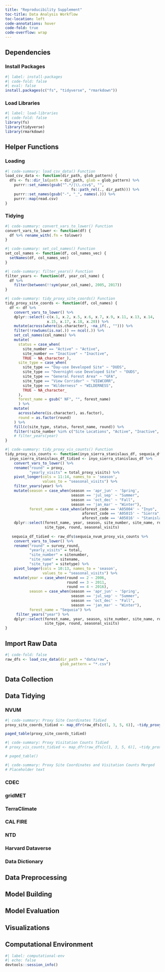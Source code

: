 ```yaml
---
title: "Reproducibility Supplement"
toc-title: Data Analysis Workflow
toc-location: left
code-annotations: hover
code-fold: true
code-overflow: wrap
---
```


## Dependencies

### Install Packages

```r
#| label: install-packages
#| code-fold: false
#| eval: false
install.packages(c("fs", "tidyverse", "rmarkdown"))
```

### Load Libraries

```r
#| label: load-libraries
#| code-fold: false
library(fs)
library(tidyverse)
library(rmarkdown)
```

## Helper Functions

### Loading

```r
#| code-summary: load_csv_data() Function 
load_csv_data <- function(dir_path, glob_pattern) {
  dfs <- fs::dir_ls(path = dir_path, glob = glob_pattern) %>%
    purrr::set_names(gsub("^.*/|\\.csv$", "", 
                              fs::path_rel(., dir_path))) %>%
    purrr::set_names(gsub("-", "_", names(.))) %>% 
    purrr::map(read.csv) 
}
```

### Tidying

```r
#| code-summary: convert_vars_to_lower() Function 
convert_vars_to_lower <- function(df) {
  df %>% rename_with(.fn = tolower)
}
```

```r
#| code-summary: set_col_names() Function 
set_col_names <- function(df, col_names_vec) {
  setNames(df, col_names_vec)
}
```

```r
#| code-summary: filter_years() Function 
filter_years <- function(df, year_col_name) {
  df %>% 
    filter(between(!!sym(year_col_name), 2005, 2017))
}
```

```r
#| code-summary: tidy_proxy_site_coords() Function 
tidy_proxy_site_coords <- function(df, col_names) {
  df <- df %>% 
    convert_vars_to_lower() %>% 
    dplyr::select(-c(x.1, x.2, x.5, x.6, x.7, x.9, x.11, x.13, x.14,
                   x.15, x.17, x.18, x.20)) %>% 
    mutate(across(where(is.character), ~na_if(., ""))) %>% 
    filter(!rowSums(is.na(.)) == ncol(.)) %>% 
    set_col_names(col_names) %>% 
    mutate(
      status = case_when(
        site_number == "Active" ~ "Active",
        site_number == "Inactive" ~ "Inactive",
        TRUE ~ NA_character_),
      site_type = case_when(
        site_type == "Day-use Developed Site" ~ "DUDS",
        site_type == "Overnight-use Developed Site" ~ "OUDS",
        site_type == "General Forest Area" ~ "GFA",
        site_type == "View Corridor" ~ "VIEWCORR",
        site_type == "Wilderness" ~ "WILDERNESS",
        TRUE ~ NA_character_
      ),
      forest_name = gsub(" NF", "", forest_name)
      ) %>% 
    mutate(
      across(where(is.character), as.factor), 
      round = as.factor(round)
    ) %>% 
    fill(c(site_type, status, forest_name, round)) %>% 
    filter(!site_number %in% c("Site Locations", "Active", "Inactive", NA)) 
    # filter_years(year)
}
```

```r
#| code-summary: tidy_proxy_vis_counts() Function 
tidy_proxy_vis_counts <- function(inyo_sierra_stanislaus_df, sequoia_df) {
  inyo_sierra_stanislaus_df_tidied <- inyo_sierra_stanislaus_df %>% 
    convert_vars_to_lower() %>% 
    rename("round" = proxy,
           "yearly_visits" = total_proxy_visits) %>% 
    pivot_longer(cols = 11:14, names_to = 'season',
                 values_to = "seasonal_visits") %>%
    filter_years(year) %>% 
    mutate(season = case_when(season == 'apr_jun' ~ 'Spring',
                              season == 'jul_sep' ~ "Summer",
                              season == 'oct_dec' ~ "Fall",
                              season == 'jan_mar' ~ "Winter"),
           forest_name = case_when(aforest_code == 'A05004' ~ "Inyo",
                                   aforest_code == 'A05015' ~ "Sierra",
                                   aforest_code == 'A05016' ~ "Stanislaus")) %>% 
    dplyr::select(forest_name, year, season, site_number, site_name, rd_code, 
                  site_type, round, seasonal_visits)
  
   sequoia_df_tidied <- raw_dfs$sequoia_nvum_proxy_vis_counts %>% 
    convert_vars_to_lower() %>% 
    rename("round" = survey_round,
           "yearly_visits" = total,
           "site_number" = sitenumber, 
           "site_name" = sitename, 
           "site_type" = sitetype) %>%
    pivot_longer(cols = 10:13, names_to = 'season',
                 values_to = "seasonal_visits") %>%
    mutate(year = case_when(round == 2 ~ 2006,
                            round == 3 ~ 2011,
                            round == 4 ~ 2016),
           season = case_when(season == 'apr_jun' ~ 'Spring',
                              season == 'jul_sep' ~ "Summer",
                              season == 'oct_dec' ~ "Fall",
                              season == 'jan_mar' ~ "Winter"),
           forest_name = "Sequoia") %>%
     filter_years("year") %>% 
    dplyr::select(forest_name, year, season, site_number, site_name, rd_code, 
                  site_type, round, seasonal_visits)
}
```


## Import Raw Data

```r
#| code-fold: false
raw_dfs <- load_csv_data(dir_path = "data/raw",
                         glob_pattern = "*.csv")
```

## Data Collection

## Data Tidying

::: {.panel-tabset}

### NVUM

```r
#| code-summary: Proxy Site Coordinates Tidied
proxy_site_coords_tidied <- map_dfr(raw_dfs[c(1, 3, 5, 6)], ~tidy_proxy_site_coords(.x, col_names = c("site_number", "site_type", "site_name", "forest_name", "rd_code", "lat", "lon", "round")))

paged_table(proxy_site_coords_tidied)
```

```r
#| code-summary: Proxy Visitation Counts Tidied
# proxy_vis_counts_tidied <- map_dfr(raw_dfs[c(1, 3, 5, 6)], ~tidy_proxy_vis_counts(.x))

# paged_table()
```

```r
#| code-summary: Proxy Site Coordinates and Visitation Counts Merged
# Placeholder text
```


### CDEC

### gridMET

### TerraClimate

### CAL FIRE

### NTD

### Harvard Dataverse

:::

### Data Dictionary

## Data Preprocessing

## Model Building

## Model Evaluation

## Visualizations

## Computational Environment

```r
#| label: computational-env
#| echo: false
devtools::session_info()
```
